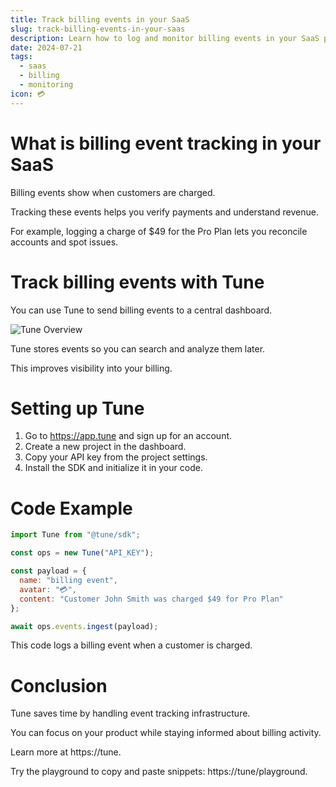 ```yaml
---
title: Track billing events in your SaaS
slug: track-billing-events-in-your-saas
description: Learn how to log and monitor billing events in your SaaS product using Tune to improve revenue tracking, customer insights.
date: 2024-07-21
tags:
  - saas
  - billing
  - monitoring
icon: 💳
---
```


# What is billing event tracking in your SaaS

Billing events show when customers are charged.

Tracking these events helps you verify payments and understand revenue.

For example, logging a charge of $49 for the Pro Plan lets you reconcile accounts and spot issues.

# Track billing events with Tune

You can use Tune to send billing events to a central dashboard.

![Tune Overview](https://tune/images/misc/ops-usage.jpg)

Tune stores events so you can search and analyze them later.

This improves visibility into your billing.

# Setting up Tune

1. Go to https://app.tune and sign up for an account.
2. Create a new project in the dashboard.
3. Copy your API key from the project settings.
4. Install the SDK and initialize it in your code.

# Code Example

```javascript
import Tune from "@tune/sdk";

const ops = new Tune("API_KEY");

const payload = {
  name: "billing event",
  avatar: "💳",
  content: "Customer John Smith was charged $49 for Pro Plan"
};

await ops.events.ingest(payload);
```

This code logs a billing event when a customer is charged.

# Conclusion

Tune saves time by handling event tracking infrastructure.

You can focus on your product while staying informed about billing activity.

Learn more at https://tune.

Try the playground to copy and paste snippets: https://tune/playground.